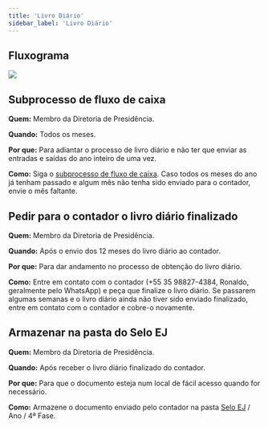 ```yaml
---
title: 'Livro Diário'
sidebar_label: 'Livro Diário'
---
```



## Fluxograma

<image src={fluxograma} hideLegend />

## Subprocesso de fluxo de caixa

**Quem:** Membro da Diretoria de Presidência.

**Quando:** Todos os meses.

**Por que:** Para adiantar o processo de livro diário e não ter que enviar as entradas e saídas do ano inteiro de uma vez.

**Como:** Siga o [subprocesso de fluxo de caixa](https://docs.google.com/document/d/1eqeLmgPnloOhzl0rmMm8JFkTNYrvCcLs/edit). Caso todos os meses do ano já tenham passado e algum mês não tenha sido enviado para o contador, envie o mês faltante.

## Pedir para o contador o livro diário finalizado

**Quem:** Membro da Diretoria de Presidência.

**Quando:** Após o envio dos 12 meses do livro diário ao contador.

**Por que:** Para dar andamento no processo de obtenção do livro diário.

**Como:** Entre em contato com o contador (+55 35 98827-4384, Ronaldo, geralmente pelo WhatsApp) e peça que finalize o livro diário. Se passarem algumas semanas e o livro diário ainda não tiver sido enviado finalizado, entre em contato com o contador e cobre-o novamente.

## Armazenar na pasta do Selo EJ

**Quem:** Membro da Diretoria de Presidência.

**Quando:** Após receber o livro diário finalizado do contador.

**Por que:**  Para que o documento esteja num local de fácil acesso quando for necessário.

**Como:** Armazene o documento enviado pelo contador na pasta [Selo EJ](https://drive.google.com/drive/u/5/folders/1g16JrURUwK4Cagsyj__nMNEJjiFb5M2P) / Ano / 4ª Fase.